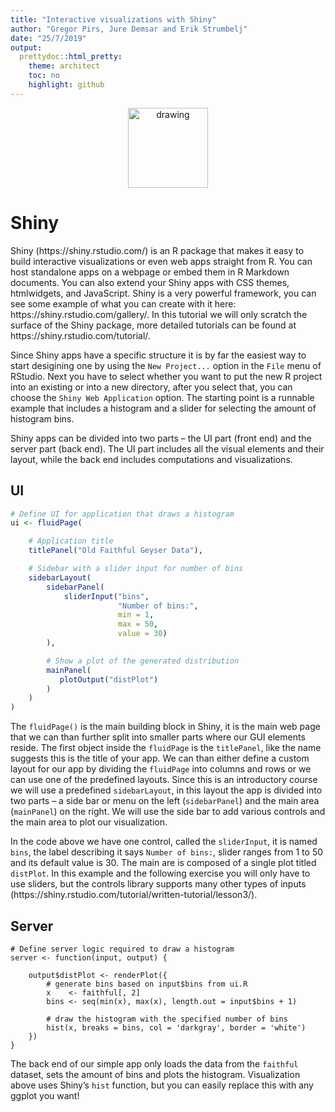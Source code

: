 ```yaml
---
title: "Interactive visualizations with Shiny"
author: "Gregor Pirs, Jure Demsar and Erik Strumbelj"
date: "25/7/2019"
output:
  prettydoc::html_pretty:
    theme: architect
    toc: no
    highlight: github
---
```



<div style="text-align:center">
  <img src="bstatcomp.png" alt="drawing" width="128"/>
</div>


# Shiny

Shiny (https://shiny.rstudio.com/) is an R package that makes it easy to build interactive visualizations or even web apps straight from R. You can host standalone apps on a webpage or embed them in R Markdown documents. You can also extend your Shiny apps with CSS themes, htmlwidgets, and JavaScript. Shiny is a very powerful framework, you can see some example of what you can create with it here: https://shiny.rstudio.com/gallery/. In this tutorial we will only scratch the surface of the Shiny package, more detailed tutorials can be found at https://shiny.rstudio.com/tutorial/.

Since Shiny apps have a specific structure it is by far the easiest way to start desigining one by using the `New Project...` option in the `File` menu of RStudio. Next you have to select whether you want to put the new R project into an existing or into a new directory, after you select that, you can choose the `Shiny Web Application` option. The starting point is a runnable example that includes a histogram and a slider for selecting the amount of histogram bins.

Shiny apps can be divided into two parts -- the UI part (front end) and the server part (back end). The UI part includes all the visual elements and their layout, while the back end includes computations and visualizations.


## UI

```r
# Define UI for application that draws a histogram
ui <- fluidPage(

    # Application title
    titlePanel("Old Faithful Geyser Data"),

    # Sidebar with a slider input for number of bins 
    sidebarLayout(
        sidebarPanel(
            sliderInput("bins",
                        "Number of bins:",
                        min = 1,
                        max = 50,
                        value = 30)
        ),

        # Show a plot of the generated distribution
        mainPanel(
           plotOutput("distPlot")
        )
    )
)
```

The `fluidPage()` is the main building block in Shiny, it is the main web page that we can than further split into smaller parts where our GUI elements reside. The first object inside the `fluidPage` is the `titlePanel`, like the name suggests this is the title of your app. We can than either define a custom layout for our app by dividing the `fluidPage` into columns and rows or we can use one of the predefined layouts. Since this is an introductory course we will use a predefined `sidebarLayout`, in this layout the app is divided into two parts -- a side bar or menu on the left (`sidebarPanel`) and the main area (`mainPanel`) on the right. We will use the side bar to add various controls and the main area to plot our visualization.

In the code above we have one control, called the `sliderInput`, it is named `bins`, the label describing it says `Number of bins:`, slider ranges from 1 to 50 and its default value is 30. The main are is composed of a single plot titled `distPlot`. In this example and the following exercise you will only have to use sliders, but the controls library supports many other types of inputs (https://shiny.rstudio.com/tutorial/written-tutorial/lesson3/).


## Server

```
# Define server logic required to draw a histogram
server <- function(input, output) {

    output$distPlot <- renderPlot({
        # generate bins based on input$bins from ui.R
        x    <- faithful[, 2]
        bins <- seq(min(x), max(x), length.out = input$bins + 1)

        # draw the histogram with the specified number of bins
        hist(x, breaks = bins, col = 'darkgray', border = 'white')
    })
}
```

The back end of our simple app only loads the data from the `faithful` dataset, sets the amount of bins and plots the histogram. Visualization above uses Shiny's `hist` function, but you can easily replace this with any ggplot you want!
